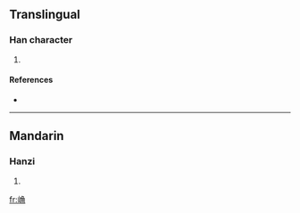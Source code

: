 ==Translingual==

===Han character===
{{Han char|rn=46|rad=山|as=07|sn=10|four=|canj=山弓月手 (UNBQ), X山弓月手 (XUNBQ)}}

# {{defn|Han|sort=山07}}

====References====
* {{Han ref|kx=0312.301|hdz=10775.170|uh=5D05|ud=23813}}

----

==Mandarin==

===Hanzi===
{{cmn-hanzi|pin=[[què]] ([[que4]])|wg=ch'üeh<sup>4</sup>}}

# {{defn|Mandarin}}

[[fr:崅]]